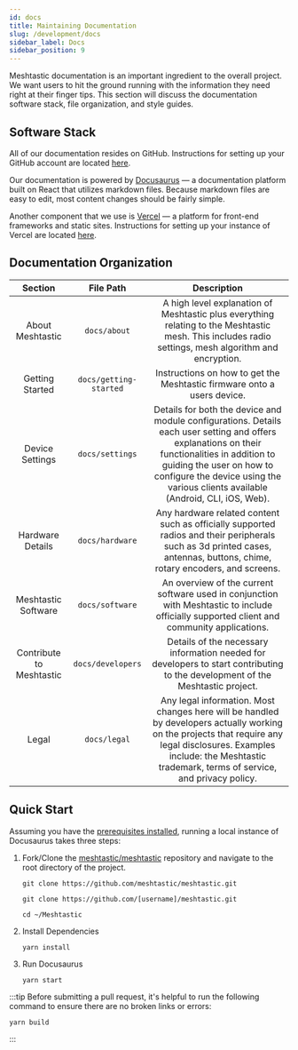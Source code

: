 ```yaml
---
id: docs
title: Maintaining Documentation
slug: /development/docs
sidebar_label: Docs
sidebar_position: 9
---
```


Meshtastic documentation is an important ingredient to the overall project. We want users to hit the ground running with the information they need right at their finger tips. This section will discuss the documentation software stack, file organization, and style guides.

## Software Stack

All of our documentation resides on GitHub. Instructions for setting up your GitHub account are located [here](../development/reference/github).

Our documentation is powered by [Docusaurus](https://docusaurus.io) — a documentation platform built on React that utilizes markdown files. Because markdown files are easy to edit, most content changes should be fairly simple.

Another component that we use is [Vercel](https://vercel.com) — a platform for front-end frameworks and static sites. Instructions for setting up your instance of Vercel are located [here](../development/documentation/publish#publish-to-vercel).

## Documentation Organization

|         Section          |        File Path        |                                                                                                          Description                                                                                                          |
| :----------------------: | :---------------------: | :---------------------------------------------------------------------------------------------------------------------------------------------------------------------------------------------------------------------------: |
|     About Meshtastic     |      `docs/about`       |                             A high level explanation of Meshtastic plus everything relating to the Meshtastic mesh.  This includes radio settings, mesh algorithm and encryption.                                             |
|     Getting Started      |  `docs/getting-started` |                                                                         Instructions on how to get the Meshtastic firmware onto a users device.                                                                               |
|      Device Settings     |     `docs/settings`     | Details for both the device and module configurations. Details each user setting and offers explanations on their functionalities in addition to guiding the user on how to configure the device using the various clients available (Android, CLI, iOS, Web).|
|     Hardware Details     |     `docs/hardware`     |                         Any hardware related content such as officially supported radios and their peripherals such as 3d printed cases, antennas, buttons, chime, rotary encoders, and screens.                              |
|   Meshtastic Software    |     `docs/software`     |                                      An overview of the current software used in conjunction with Meshtastic to include officially supported client and community applications.                                               |
| Contribute to Meshtastic |    `docs/developers`    |                                           Details of the necessary information needed for developers to start contributing to the development of the Meshtastic project.                                                      |
|          Legal           |      `docs/legal`       | Any legal information. Most changes here will be handled by developers actually working on the projects that require any legal disclosures. Examples include: the Meshtastic trademark, terms of service, and privacy policy. |

## Quick Start

Assuming you have the [prerequisites installed](../development/documentation/local-dev#prerequisites), running a local instance of Docusaurus takes three steps:

1.  Fork/Clone the [meshtastic/meshtastic](https://github.com/meshtastic/meshtastic) repository and navigate to the root directory of the project.

    ```shell title="Clone the project"
    git clone https://github.com/meshtastic/meshtastic.git
    ```

    ```shell title="Clone fork of the project"
    git clone https://github.com/[username]/meshtastic.git
    ```

    ```shell title="Change Directory"
    cd ~/Meshtastic
    ```

2.  Install Dependencies

    ```shell title="Install dependencies using Yarn"
    yarn install
    ```

3.  Run Docusaurus

    ```shell title="Run node.js server"
    yarn start
    ```

:::tip
Before submitting a pull request, it's helpful to run the following command to ensure there are no broken links or errors:

```shell title="Build Project"
yarn build
```

:::

